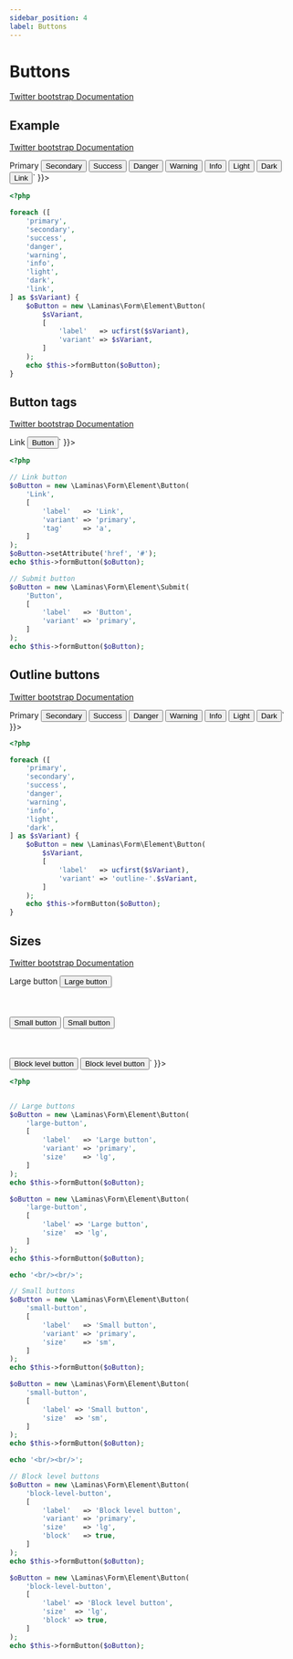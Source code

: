 ```yaml
---
sidebar_position: 4
label: Buttons
---
```



# Buttons

[Twitter bootstrap Documentation](https://getbootstrap.com/docs/5.1/components/buttons/)

## Example

[Twitter bootstrap Documentation](https://getbootstrap.com/docs/5.1/components/buttons/#example)

<Tabs>
<TabItem value="result" label="Result" default>
  <HtmlCode bootstrapVersion="5.1">
      <div dangerouslySetInnerHTML={{ __html: `<button type="button" name="primary" class="btn btn-primary" value="">Primary</button>
<button type="button" name="secondary" class="btn btn-secondary" value="">Secondary</button>
<button type="button" name="success" class="btn btn-success" value="">Success</button>
<button type="button" name="danger" class="btn btn-danger" value="">Danger</button>
<button type="button" name="warning" class="btn btn-warning" value="">Warning</button>
<button type="button" name="info" class="btn btn-info" value="">Info</button>
<button type="button" name="light" class="btn btn-light" value="">Light</button>
<button type="button" name="dark" class="btn btn-dark" value="">Dark</button>
<button type="button" name="link" class="btn btn-link" value="">Link</button>` }}></div>
  </HtmlCode>
</TabItem>
<TabItem value="source" label="Source">

```php
<?php

foreach ([
    'primary',
    'secondary',
    'success',
    'danger',
    'warning',
    'info',
    'light',
    'dark',
    'link',
] as $sVariant) {
    $oButton = new \Laminas\Form\Element\Button(
        $sVariant,
        [
            'label'   => ucfirst($sVariant),
            'variant' => $sVariant,
        ]
    );
    echo $this->formButton($oButton);
}

```

</TabItem>
</Tabs>

## Button tags

[Twitter bootstrap Documentation](https://getbootstrap.com/docs/5.1/components/buttons/#button-tags)

<Tabs>
<TabItem value="result" label="Result" default>
  <HtmlCode bootstrapVersion="5.1">
      <div dangerouslySetInnerHTML={{ __html: `<a href="#" class="btn btn-primary" role="button">Link</a>
<button type="submit" name="Button" class="btn btn-primary" value="">Button</button>` }}></div>
  </HtmlCode>
</TabItem>
<TabItem value="source" label="Source">

```php
<?php

// Link button
$oButton = new \Laminas\Form\Element\Button(
    'Link',
    [
        'label'   => 'Link',
        'variant' => 'primary',
        'tag'     => 'a',
    ]
);
$oButton->setAttribute('href', '#');
echo $this->formButton($oButton);

// Submit button
$oButton = new \Laminas\Form\Element\Submit(
    'Button',
    [
        'label'   => 'Button',
        'variant' => 'primary',
    ]
);
echo $this->formButton($oButton);

```

</TabItem>
</Tabs>

## Outline buttons

[Twitter bootstrap Documentation](https://getbootstrap.com/docs/5.1/components/buttons/#outline-buttons)

<Tabs>
<TabItem value="result" label="Result" default>
  <HtmlCode bootstrapVersion="5.1">
      <div dangerouslySetInnerHTML={{ __html: `<button type="button" name="primary" class="btn btn-outline-primary" value="">Primary</button>
<button type="button" name="secondary" class="btn btn-outline-secondary" value="">Secondary</button>
<button type="button" name="success" class="btn btn-outline-success" value="">Success</button>
<button type="button" name="danger" class="btn btn-outline-danger" value="">Danger</button>
<button type="button" name="warning" class="btn btn-outline-warning" value="">Warning</button>
<button type="button" name="info" class="btn btn-outline-info" value="">Info</button>
<button type="button" name="light" class="btn btn-outline-light" value="">Light</button>
<button type="button" name="dark" class="btn btn-outline-dark" value="">Dark</button>` }}></div>
  </HtmlCode>
</TabItem>
<TabItem value="source" label="Source">

```php
<?php

foreach ([
    'primary',
    'secondary',
    'success',
    'danger',
    'warning',
    'info',
    'light',
    'dark',
] as $sVariant) {
    $oButton = new \Laminas\Form\Element\Button(
        $sVariant,
        [
            'label'   => ucfirst($sVariant),
            'variant' => 'outline-'.$sVariant,
        ]
    );
    echo $this->formButton($oButton);
}

```

</TabItem>
</Tabs>

## Sizes

[Twitter bootstrap Documentation](https://getbootstrap.com/docs/5.1/components/buttons/#sizes)

<Tabs>
<TabItem value="result" label="Result" default>
  <HtmlCode bootstrapVersion="5.1">
      <div dangerouslySetInnerHTML={{ __html: `<button type="button" name="large-button" class="btn btn-lg btn-primary" value="">Large button</button>
<button type="button" name="large-button" class="btn btn-lg btn-secondary" value="">Large button</button>
<br></br><br></br>
<button type="button" name="small-button" class="btn btn-primary btn-sm" value="">Small button</button>
<button type="button" name="small-button" class="btn btn-secondary btn-sm" value="">Small button</button>
<br></br><br></br>
<button type="button" name="block-level-button" class="btn btn-block btn-lg btn-primary" value="">Block level button</button>
<button type="button" name="block-level-button" class="btn btn-block btn-lg btn-secondary" value="">Block level button</button>` }}></div>
  </HtmlCode>
</TabItem>
<TabItem value="source" label="Source">

```php
<?php


// Large buttons
$oButton = new \Laminas\Form\Element\Button(
    'large-button',
    [
        'label'   => 'Large button',
        'variant' => 'primary',
        'size'    => 'lg',
    ]
);
echo $this->formButton($oButton);

$oButton = new \Laminas\Form\Element\Button(
    'large-button',
    [
        'label' => 'Large button',
        'size'  => 'lg',
    ]
);
echo $this->formButton($oButton);

echo '<br/><br/>';

// Small buttons
$oButton = new \Laminas\Form\Element\Button(
    'small-button',
    [
        'label'   => 'Small button',
        'variant' => 'primary',
        'size'    => 'sm',
    ]
);
echo $this->formButton($oButton);

$oButton = new \Laminas\Form\Element\Button(
    'small-button',
    [
        'label' => 'Small button',
        'size'  => 'sm',
    ]
);
echo $this->formButton($oButton);

echo '<br/><br/>';

// Block level buttons
$oButton = new \Laminas\Form\Element\Button(
    'block-level-button',
    [
        'label'   => 'Block level button',
        'variant' => 'primary',
        'size'    => 'lg',
        'block'   => true,
    ]
);
echo $this->formButton($oButton);

$oButton = new \Laminas\Form\Element\Button(
    'block-level-button',
    [
        'label' => 'Block level button',
        'size'  => 'lg',
        'block' => true,
    ]
);
echo $this->formButton($oButton);

```

</TabItem>
</Tabs>

